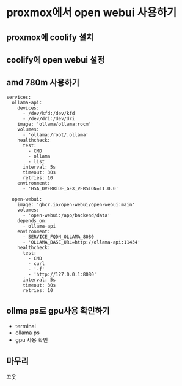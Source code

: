 # proxmox에서 open webui 사용하기

## proxmox에 coolify 설치

## coolify에 open webui 설정

## amd 780m 사용하기

```
services:
  ollama-api:
    devices:
      - /dev/kfd:/dev/kfd
      - /dev/dri:/dev/dri
    image: 'ollama/ollama:rocm'
    volumes:
      - 'ollama:/root/.ollama'
    healthcheck:
      test:
        - CMD
        - ollama
        - list
      interval: 5s
      timeout: 30s
      retries: 10
    environment:
      - 'HSA_OVERRIDE_GFX_VERSION=11.0.0'

  open-webui:
    image: 'ghcr.io/open-webui/open-webui:main'
    volumes:
      - 'open-webui:/app/backend/data'
    depends_on:
      - ollama-api
    environment:
      - SERVICE_FQDN_OLLAMA_8080
      - 'OLLAMA_BASE_URL=http://ollama-api:11434'
    healthcheck:
      test:
        - CMD
        - curl
        - '-f'
        - 'http://127.0.0.1:8080'
      interval: 5s
      timeout: 30s
      retries: 10
```

## ollma ps로 gpu사용 확인하기

- terminal
- ollama ps
- gpu 사용 확인

## 마무리

끄읏
